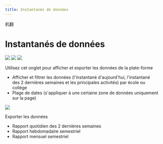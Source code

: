 ```yaml
--- 
title: Instantanés de données
--- 
```


机翻
# Instantanés de données

![](/img/ulearning/admin/data02.png)
![](/img/ulearning/admin/data03.png)
![](/img/ulearning/admin/data04.png)

Utilisez cet onglet pour afficher et exporter les données de la plate-forme 
- Afficher et filtrer les données (l'instantané d'aujourd'hui, l'instantané des 2 dernières semaines et les principales activités) par école ou collège 
- Plage de dates (s'appliquer à une certaine zone de données uniquement sur la page) 
 
 
 ![]( /Img/ulearning/admin/data05.png) 
 
 Exporter les données 
 - Rapport quotidien des 2 dernières semaines 
 - Rapport hebdomadaire semestriel 
 - Rapport mensuel semestriel
